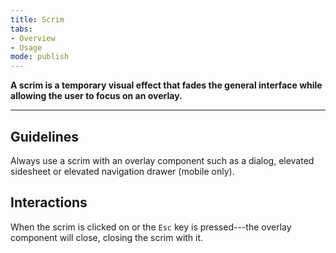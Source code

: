 ```yaml
---
title: Scrim
tabs: 
- Overview
- Usage
mode: publish
---
```


**A scrim is a temporary visual effect that fades the general interface while allowing the user to focus on an overlay.**

***

## Guidelines

Always use a scrim with an overlay component such as a dialog, elevated sidesheet or elevated navigation drawer (mobile only). 

<FigmaImage url="https://www.figma.com/file/0bGXR2sCwMVSDNyyzu5BXrO5/Desktop-UI?node-id=85%3A32" />


## Interactions

When the scrim is clicked on or the `Esc` key is pressed---the overlay component will close, closing the scrim with it.
